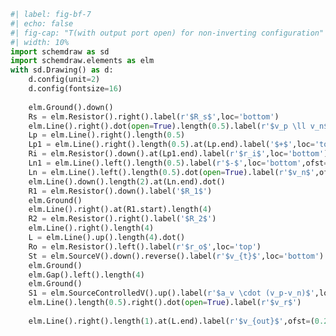 ```python
#| label: fig-bf-7
#| echo: false
#| fig-cap: "T(with output port open) for non-inverting configuration"
#| width: 10%
import schemdraw as sd
import schemdraw.elements as elm
with sd.Drawing() as d:
    d.config(unit=2)
    d.config(fontsize=16)
 
    elm.Ground().down()
    Rs = elm.Resistor().right().label(r'$R_s$',loc='bottom')
    elm.Line().right().dot(open=True).length(0.5).label(r'$v_p \ll v_n$',loc='top',ofst=(0.2,-0.7),color='red')
    Lp = elm.Line().right().length(0.5)
    Lp1 = elm.Line().right().length(0.5).at(Lp.end).label('$+$',loc='top',ofst=(0.2,0.1))
    Ri = elm.Resistor().down().at(Lp1.end).label(r'$r_i$',loc='bottom')
    Ln1 = elm.Line().left().length(0.5).label(r'$-$',loc='bottom',ofst=(-0.2,0.1))
    Ln = elm.Line().left().length(0.5).dot(open=True).label(r'$v_n$',ofst=(+0.2,-0.1),color='red')
    elm.Line().down().length(2).at(Ln.end).dot()
    R1 = elm.Resistor().down().label('$R_1$')
    elm.Ground()
    elm.Line().right().at(R1.start).length(4)
    R2 = elm.Resistor().right().label('$R_2$')
    elm.Line().right().length(4)
    L = elm.Line().up().length(4).dot()
    Ro = elm.Resistor().left().label(r'$r_o$',loc='top')
    St = elm.SourceV().down().reverse().label(r'$v_{t}$',loc='bottom')
    elm.Ground()
    elm.Gap().left().length(4)
    elm.Ground()
    S1 = elm.SourceControlledV().up().label(r'$a_v \cdot (v_p-v_n)$',loc='bottom')
    elm.Line().length(0.5).right().dot(open=True).label(r'$v_r$')
    
    elm.Line().right().length(1).at(L.end).label(r'$v_{out}$',ofst=(0.2,0.2)).dot(open=True)
    
```
